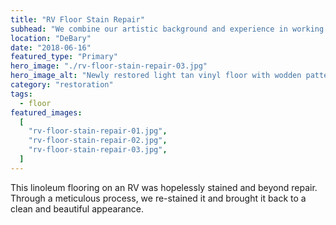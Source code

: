```yaml
---
title: "RV Floor Stain Repair"
subhead: "We combine our artistic background and experience in working with materials to provide quality restorations."
location: "DeBary"
date: "2018-06-16"
featured_type: "Primary"
hero_image: "./rv-floor-stain-repair-03.jpg"
hero_image_alt: "Newly restored light tan vinyl floor with wodden pattern"
category: "restoration"
tags:
  - floor
featured_images:
  [
    "rv-floor-stain-repair-01.jpg",
    "rv-floor-stain-repair-02.jpg",
    "rv-floor-stain-repair-03.jpg",
  ]
---
```


This linoleum flooring on an RV was hopelessly stained and beyond repair. Through a meticulous process, we re-stained it and brought it back to a clean and beautiful appearance.
